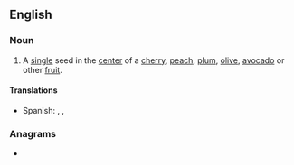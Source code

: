 ==English==

===Noun===
{{en-noun}}

# A [[single]] seed in the [[center]] of a [[cherry]], [[peach]], [[plum]], [[olive]], [[avocado]] or other [[fruit]].

====Translations====
{{trans-top|single, central seed}}
* Spanish: {{t+|es|hueso|m}}, {{t|es|güito|m}}, {{t+|es|tito|m}}
{{trans-mid}}
{{trans-bottom}}

===Anagrams===
* {{anagrams|en|a=deeipst|despite}}